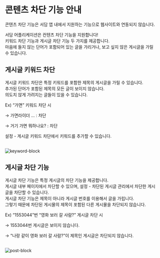 
# 콘텐츠 차단 기능 안내


<Callout type="warning" emoji="⚠️">
  콘텐츠 차단 기능은 서담 앱 내에서 지원하는 기능으로 웹사이트와 연동되지 않습니다.
</Callout>

서담 어플리케이션은 컨텐츠 차단 기능을 지원합니다!   
키워드 차단 기능과 게시글 차단 기능 두 가지를 제공합니다.  
마음에 들지 않는 단어가 포함되어 있는 글을 가리거나, 보고 싶지 않은 게시글을 가릴 수 있습니다.

## 게시글 키워드 차단


게시글 키워드 차단은 특정 키워드를 포함한 제목의 게시글을 가릴 수 있습니다.  
추가된 단어가 포함된 제목의 모든 글이 보이지 않습니다.   
의도치 않게 가려지는 글들이 있을 수 있습니다.

Ex) “가면” 키워드 차단 시

→ 가면라이더 … : 차단

→ 거기 가면 뭐하나요? : 차단

설정 - 게시글 키워드 차단에서 키워드를 추가할 수 있습니다.

<br/>
<Image src="/img/keyword-block.jpg" alt="keyword-block" width={1000} height={100} />

## 게시글 차단 기능

게시글 차단 기능은 특정 게시글의 차단 기능을 제공합니다.   
게시글 내부 페이지에서 차단할 수 있으며, 설정 - 차단된 게시글 관리에서 차단한 게시글을 차단할 수 있습니다.  
게시글 차단 기능은 제목이 아니라 게시글 번호를 이용해서 글을 가립니다.   
그렇기 때문에 차단된 게시물의 제목이 포함된 다른 게시물을 차단되지 않습니다. 

Ex) “1553044”번 “영화 보러 갈 사람?” 게시글 차단 시

→ 1553044번 게시글은 보이지 않습니다.

→ “나랑 같이 영화 보러 갈 사람?”이 제목인 게시글은 차단되지 않습니다.

<br/>
<Image src="/img/post-block.jpg" alt="post-block" width={1000} height={100} />
